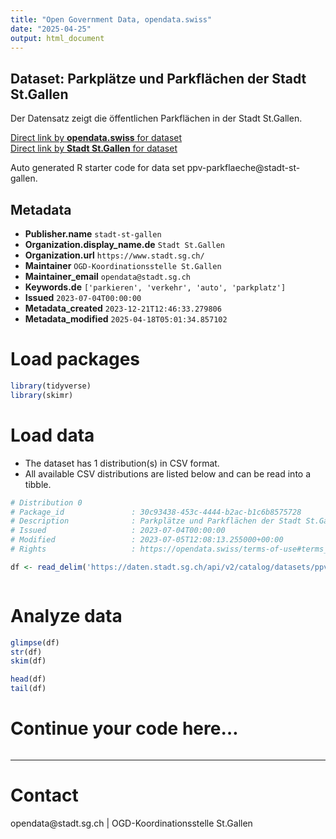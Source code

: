```yaml
---
title: "Open Government Data, opendata.swiss"
date: "2025-04-25"
output: html_document
---
```


## Dataset: Parkplätze und Parkflächen der Stadt St.Gallen

Der Datensatz zeigt die öffentlichen Parkflächen in der Stadt St.Gallen.

[Direct link by **opendata.swiss** for dataset](https://opendata.swiss/de/dataset/ppv-parkflache)<br>
[Direct link by **Stadt St.Gallen** for dataset](https://daten.stadt.sg.ch/explore/dataset/ppv-parkflaeche/)

Auto generated R starter code for data set ppv-parkflaeche@stadt-st-gallen.

## Metadata

- **Publisher.name** `stadt-st-gallen`
- **Organization.display_name.de** `Stadt St.Gallen`
- **Organization.url** `https://www.stadt.sg.ch/`
- **Maintainer** `OGD-Koordinationsstelle St.Gallen`
- **Maintainer_email** `opendata@stadt.sg.ch`
- **Keywords.de** `['parkieren', 'verkehr', 'auto', 'parkplatz']`
- **Issued** `2023-07-04T00:00:00`
- **Metadata_created** `2023-12-21T12:46:33.279806`
- **Metadata_modified** `2025-04-18T05:01:34.857102`


# Load packages

```r

library(tidyverse)
library(skimr)

```

# Load data

-   The dataset has 1 distribution(s) in CSV format.
-   All available CSV distributions are listed below and can be read into a tibble.

```r

# Distribution 0
# Package_id               : 30c93438-453c-4444-b2ac-b1c6b8575728
# Description              : Parkplätze und Parkflächen der Stadt St.Gallen (csv)
# Issued                   : 2023-07-04T00:00:00
# Modified                 : 2023-07-05T12:08:13.255000+00:00
# Rights                   : https://opendata.swiss/terms-of-use#terms_by

df <- read_delim('https://daten.stadt.sg.ch/api/v2/catalog/datasets/ppv-parkflaeche/exports/csv?use_labels=true')



```

# Analyze data

```r

glimpse(df)
str(df)
skim(df)

head(df)
tail(df)

```

# Continue your code here...

```r

```

------------------------------------------------------------------------

# Contact

opendata@stadt.sg.ch | OGD-Koordinationsstelle St.Gallen

